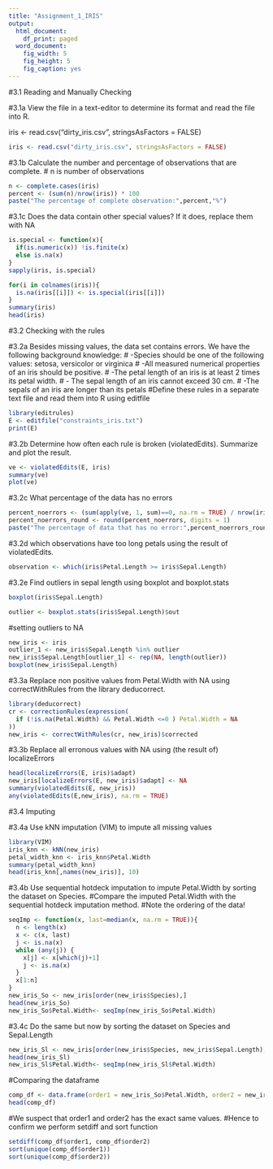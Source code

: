 ---
title: "Assignment_1_IRIS"
output:
  html_document:
    df_print: paged
  word_document:
    fig_width: 5
    fig_height: 5
    fig_caption: yes
---
#3.1 Reading and Manually Checking

#3.1a View the file in a text-editor to determine its format and read the file into R.

iris <- read.csv("dirty_iris.csv", stringsAsFactors = FALSE)
```{r}
iris <- read.csv("dirty_iris.csv", stringsAsFactors = FALSE)
```

#3.1b Calculate the number and percentage of observations that are complete.
# n is number of observations
```{r}
n <- complete.cases(iris)
percent <- (sum(n)/nrow(iris)) * 100
paste("The percentage of complete observation:",percent,"%")
```
#3.1c Does the data contain other special values? If it does, replace them with NA

```{r}
is.special <- function(x){
  if(is.numeric(x)) !is.finite(x)
  else is.na(x)
}
sapply(iris, is.special)

for(i in colnames(iris)){
  is.na(iris[[i]]) <- is.special(iris[[i]])
}
summary(iris)
head(iris)
```

#3.2 Checking with the rules

#3.2a Besides missing values, the data set contains errors. We have the following background knowledge:
# -Species should be one of the following values: setosa, versicolor or virginica
# -All measured numerical properties of an iris should be positive.
# -The petal length of an iris is at least 2 times its petal width.
# - The sepal length of an iris cannot exceed 30 cm.
# -The sepals of an iris are longer than its petals
#Define these rules in a separate text file and read them into R using editfile

```{r}
library(editrules)
E <- editfile("constraints_iris.txt")
print(E)
```
#3.2b Determine how often each rule is broken (violatedEdits). Summarize and plot the result.

```{r}
ve <- violatedEdits(E, iris)
summary(ve)
plot(ve)
```

#3.2c What percentage of the data has no errors

```{r}
percent_noerrors <- (sum(apply(ve, 1, sum)==0, na.rm = TRUE) / nrow(iris)) * 100
percent_noerrors_round <- round(percent_noerrors, digits = 1)
paste("The percentage of data that has no error:",percent_noerrors_round,"%")
```

#3.2d which observations have too long petals using the result of violatedEdits.
```{r}
observation <- which(iris$Petal.Length >= iris$Sepal.Length)
```

#3.2e Find outliers in sepal length using boxplot and boxplot.stats
```{r}
boxplot(iris$Sepal.Length)

outlier <- boxplot.stats(iris$Sepal.Length)$out
```
#setting outliers to NA
```{r}
new_iris <- iris
outlier_1 <- new_iris$Sepal.Length %in% outlier
new_iris$Sepal.Length[outlier_1] <- rep(NA, length(outlier))
boxplot(new_iris$Sepal.Length)
```
#3.3a Replace non positive values from Petal.Width with NA using correctWithRules from the library deducorrect.
```{r}
library(deducorrect)
cr <- correctionRules(expression(
  if (!is.na(Petal.Width) && Petal.Width <=0 ) Petal.Width = NA
))
new_iris <- correctWithRules(cr, new_iris)$corrected
```
#3.3b Replace all erronous values with NA using (the result of) localizeErrors
```{r}
head(localizeErrors(E, iris)$adapt)
new_iris[localizeErrors(E, new_iris)$adapt] <- NA
summary(violatedEdits(E, new_iris))
any(violatedEdits(E,new_iris), na.rm = TRUE)
```
#3.4 Imputing

#3.4a Use kNN imputation (VIM) to impute all missing values
```{r}
library(VIM)
iris_knn <- kNN(new_iris)
petal_width_knn <- iris_knn$Petal.Width
summary(petal_width_knn)
head(iris_knn[,names(new_iris)], 10)
```
#3.4b Use sequential hotdeck imputation to impute Petal.Width by sorting the dataset on Species. 
#Compare the imputed Petal.Width with the sequential hotdeck imputation method. 
#Note the ordering of the data!
```{r}
seqImp <- function(x, last=median(x, na.rm = TRUE)){
  n <- length(x)
  x <- c(x, last)
  j <- is.na(x)
  while (any(j)) {
    x[j] <- x[which(j)+1]
    j <- is.na(x)
  }
  x[1:n]
}
new_iris_So <- new_iris[order(new_iris$Species),]
head(new_iris_So)
new_iris_So$Petal.Width<- seqImp(new_iris_So$Petal.Width)
```

#3.4c Do the same but now by sorting the dataset on Species and Sepal.Length
```{r}
new_iris_Sl <- new_iris[order(new_iris$Species, new_iris$Sepal.Length),]
head(new_iris_Sl)
new_iris_Sl$Petal.Width<- seqImp(new_iris_Sl$Petal.Width)
```
#Comparing the dataframe
```{r}
comp_df <- data.frame(order1 = new_iris_So$Petal.Width, order2 = new_iris_Sl$Petal.Width)
head(comp_df)
```
#We suspect that order1 and order2 has the exact same values.
#Hence to confirm we perform setdiff and sort function
```{r}
setdiff(comp_df$order1, comp_df$order2)
sort(unique(comp_df$order1))
sort(unique(comp_df$order2))
```
